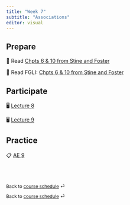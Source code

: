 ```yaml
---
title: "Week 7"
subtitle: "Associations"
editor: visual
---
```


## Prepare

📖 Read [Chpts 6 & 10 from Stine and Foster](https://www.pearson.com/store/en-us/pearsonplus/p/9780137399727.html)

📖 Read FGLI: [Chpts 6 & 10 from Stine and Foster](https://portal.mypearson.com/course-home/handout/sturdevant21135/Student_Registration_Handout_sturdevant21135.pdf)

## Participate

🖥️ [Lecture 8](/slides/lect_08.html)

🖥️ [Lecture 9](/slides/lect_09.html)

## Practice

📋 [AE 9](/ae/ae-9.html)

<br><br>

::: {style="font-size: 0.875em;"}
Back to [course schedule](/ "Course schedule") ⏎
:::

::: {style="font-size: 0.875em;"}
Back to [course schedule](/ "Course schedule") ⏎
:::
